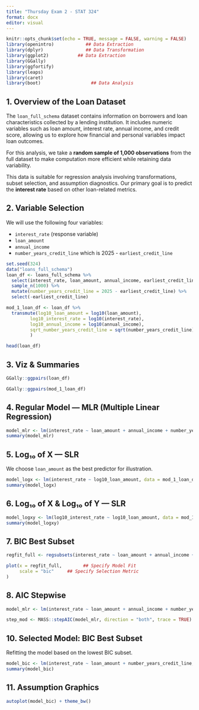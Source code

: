 ```yaml
---
title: "Thursday Exam 2 - STAT 324"
format: docx
editor: visual
---
```


```r
knitr::opts_chunk$set(echo = TRUE, message = FALSE, warning = FALSE)
library(openintro)            ## Data Extraction
library(dplyr)                ## Data Transformation
library(ggplot2)           ## Data Extraction
library(GGally)
library(ggfortify)
library(leaps)
library(caret)
library(boot)                   ## Data Analysis
```

## 1. Overview of the Loan Dataset

The `loan_full_schema` dataset contains information on borrowers and loan characteristics collected by a lending institution. It includes numeric variables such as loan amount, interest rate, annual income, and credit score, allowing us to explore how financial and personal variables impact loan outcomes.

For this analysis, we take a **random sample of 1,000 observations** from the full dataset to make computation more efficient while retaining data variability.

This data is suitable for regression analysis involving transformations, subset selection, and assumption diagnostics. Our primary goal is to predict the **interest rate** based on other loan-related metrics.

## 2. Variable Selection

We will use the following four variables:

* `interest_rate` (response variable)
* `loan_amount`
* `annual_income`
* `number_years_credit_line` which is  2025 - `earliest_credit_line`

```r
set.seed(324)
data("loans_full_schema")
loan_df <- loans_full_schema %>%
  select(interest_rate, loan_amount, annual_income, earliest_credit_line) %>%
  sample_n(1000) %>% 
  mutate(number_years_credit_line = 2025 - earliest_credit_line) %>% 
  select(-earliest_credit_line)

mod_1_loan_df <- loan_df %>% 
  transmute(log10_loan_amount = log10(loan_amount),
         log10_interest_rate = log10(interest_rate),
         log10_annual_income = log10(annual_income),
         sqrt_number_years_credit_line = sqrt(number_years_credit_line)
         )

head(loan_df)
```

## 3. Viz & Summaries

```r
GGally::ggpairs(loan_df)
```

```r
GGally::ggpairs(mod_1_loan_df)
```


## 4. Regular Model — MLR (Multiple Linear Regression)

```r
model_mlr <- lm(interest_rate ~ loan_amount + annual_income + number_years_credit_line, data = loan_df)
summary(model_mlr)
```





## 5. Log₁₀ of X — SLR

We choose `loan_amount` as the best predictor for illustration.

```r
model_logx <- lm(interest_rate ~ log10_loan_amount, data = mod_1_loan_df)
summary(model_logx)
```

## 6. Log₁₀ of X & Log₁₀ of Y — SLR

```r
model_logxy <- lm(log10_interest_rate ~ log10_loan_amount, data = mod_1_loan_df)
summary(model_logxy)
```


## 7. BIC Best Subset

```r
regfit_full <- regsubsets(interest_rate ~ loan_amount + annual_income + number_years_credit_line, data = loan_df, nvmax = 4)
```


```r
plot(x = regfit_full,        ## Specify Model Fit
     scale = "bic"     ## Specify Selection Metric
)
```





## 8. AIC Stepwise

```r
model_mlr <- lm(interest_rate ~ loan_amount + annual_income + number_years_credit_line, data = loan_df)

step_mod <- MASS::stepAIC(model_mlr, direction = "both", trace = TRUE)

```

## 10. Selected Model: BIC Best Subset

Refitting the model based on the lowest BIC subset.

```r
model_bic <- lm(interest_rate ~ loan_amount + number_years_credit_line, data = loan_df)  # Example: change based on actual best
summary(model_bic)
```

## 11. Assumption Graphics

```r
autoplot(model_bic) + theme_bw()
```
